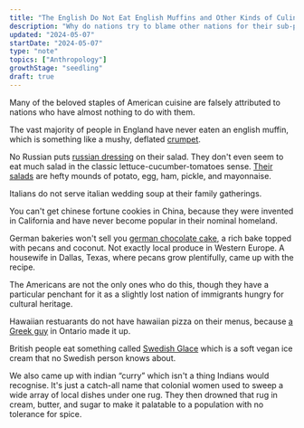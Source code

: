 ```yaml
---
title: "The English Do Not Eat English Muffins and Other Kinds of Culinary Drift"
description: "Why do nations try to blame other nations for their sub-par culinary inventions?"
updated: "2024-05-07"
startDate: "2024-05-07"
type: "note"
topics: ["Anthropology"]
growthStage: "seedling"
draft: true
---
```



<IntroParagraph>Many of the beloved staples of American cuisine are falsely attributed to nations who have almost nothing to do with them.</IntroParagraph>

The vast majority of people in England have never eaten an english muffin, which is something like a mushy, deflated [crumpet](https://en.wikipedia.org/wiki/Crumpet).

No Russian puts [russian dressing](https://en.wikipedia.org/wiki/Russian_dressing) on their salad. They don't even seem to eat much salad in the classic lettuce-cucumber-tomatoes sense. [Their salads](https://en.wikipedia.org/wiki/Olivier_salad) are hefty mounds of potato, egg, ham, pickle, and mayonnaise.

Italians do not serve italian wedding soup at their family gatherings.

You can't get chinese fortune cookies in China, because they were invented in California and have never become popular in their nominal homeland.

German bakeries won't sell you [german chocolate cake](https://en.wikipedia.org/wiki/German_chocolate_cake), a rich bake topped with pecans and coconut. Not exactly local produce in Western Europe. A housewife in Dallas, Texas, where pecans grow plentifully, came up with the recipe.

The Americans are not the only ones who do this, though they have a particular penchant for it as a slightly lost nation of immigrants hungry for cultural heritage.

Hawaiian restuarants do not have hawaiian pizza on their menus, because [a Greek guy](https://en.wikipedia.org/wiki/Sam_Panopoulos) in Ontario made it up.

British people eat something called [Swedish Glace](https://www.tesco.com/groceries/en-GB/products/295228677) which is a soft vegan ice cream that no Swedish person knows about.

We also came up with indian “curry” which isn't a thing Indians would recognise. It's just a catch-all name that colonial women used to sweep a wide array of local dishes under one rug. They then drowned that rug in cream, butter, and sugar to make it palatable to a population with no tolerance for spice.
